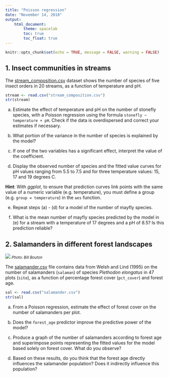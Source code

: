 ```yaml
---
title: "Poisson regression"
date: "November 14, 2018"
output: 
    html_document:
        theme: spacelab
        toc: true
        toc_float: true
---
```


```r
knitr::opts_chunk$set(echo = TRUE, message = FALSE, warning = FALSE)
```

## 1. Insect communities in streams

The [stream_composition.csv](stream_composition.csv) dataset shows the number of species of five insect orders in 20 streams, as a function of temperature and pH.

```r
stream <- read.csv("stream_composition.csv")
str(stream)
```

a) Estimate the effect of temperature and pH on the number of stonefly species, with a Poisson regression using the formula `stonefly ~ temperature + pH`. Check if the data is overdispersed and correct your estimates if necessary.

b) What portion of the variance in the number of species is explained by the model?

c) If one of the two variables has a significant effect, interpret the value of the coefficient.

d) Display the observed number of species and the fitted value curves for pH values ranging from 5.5 to 7.5 and for three temperature values: 15, 17 and 19 degrees C.

**Hint**: With *ggplot*, to ensure that prediction curves link points with the same value of a numeric variable (e.g. temperature), you must define a group (e.g. `group = temperature`) in the `aes` function.

e) Repeat steps (a) - (d) for a model of the number of mayfly species.

f) What is the mean number of mayfly species predicted by the model in (e) for a stream with a temperature of 17 degrees and a pH of 8.5? Is this prediction reliable?


## 2. Salamanders in different forest landscapes

![](../images/Plethodon_elongatus.jpg)
<small>*Photo: Bill Bouton*</small>

The [salamander.csv](salamander.csv) file contains data from Welsh and Lind (1995) on the number of salamanders (`salaman`) of species *Plethodon elongatus* in 47 plots (`site`), as a function of percentage forest cover (`pct_cover`) and forest age.

```r
sal <- read.csv("salamander.csv")
str(sal)
```

a) From a Poisson regression, estimate the effect of forest cover on the number of salamanders per plot.

b) Does the `forest_age` predictor improve the predictive power of the model?

c) Produce a graph of the number of salamanders according to forest age and superimpose points representing the fitted values for the model based solely on forest cover. What do you observe?

d) Based on these results, do you think that the forest age directly influences the salamander population? Does it indirectly influence this population?




